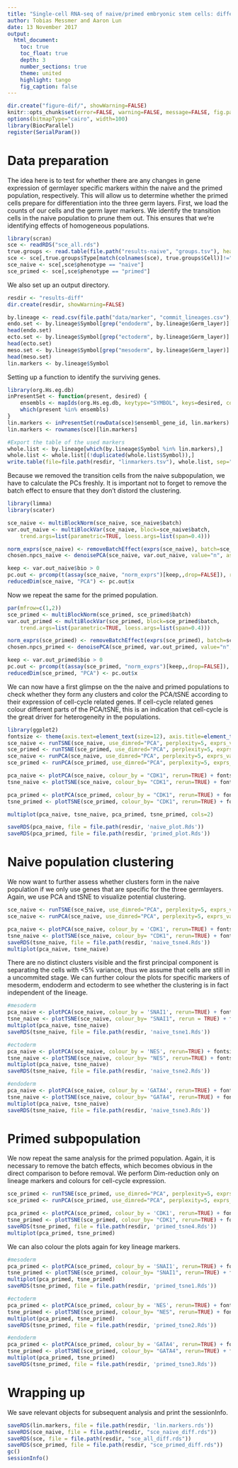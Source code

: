 ```yaml
---
title: "Single-cell RNA-seq of naive/primed embryonic stem cells: differential variability" 
author: Tobias Messmer and Aaron Lun
date: 13 November 2017
output: 
  html_document:
    toc: true
    toc_float: true
    depth: 3
    number_sections: true
    theme: united 
    highlight: tango 
    fig_caption: false
---
```


```r
dir.create("figure-dif/", showWarning=FALSE)
knitr::opts_chunk$set(error=FALSE, warning=FALSE, message=FALSE, fig.path="figure-diff/")
options(bitmapType="cairo", width=100)
library(BiocParallel)
register(SerialParam())
```

# Data preparation

The idea here is to test for whether there are any changes in gene expression of germlayer specific markers within the naive and the primed population, respectively.
This will allow us to determine whether the primed cells prepare for differentiation into the three germ layers.
First, we load the counts of our cells and the germ layer markers.
We identify the transition cells in the naive population to prune them out.
This ensures that we're identifying effects of homogeneous populations.

```r
library(scran)
sce <- readRDS("sce_all.rds")
true.groups <- read.table(file.path("results-naive", "groups.tsv"), header=TRUE, stringsAsFactors=FALSE)
sce <- sce[,true.groups$Type[match(colnames(sce), true.groups$Cell)]!="transition"]
sce_naive <- sce[,sce$phenotype == "naive"]
sce_primed <- sce[,sce$phenotype == "primed"]
```

We also set up an output directory.

```r
resdir <- "results-diff"
dir.create(resdir, showWarning=FALSE)
```

```r
by.lineage <- read.csv(file.path("data/marker", "commit_lineages.csv"), header=TRUE, stringsAsFactors=FALSE, sep= ';')
endo.set <- by.lineage$Symbol[grep("endoderm", by.lineage$Germ_layer)]
head(endo.set)
ecto.set <- by.lineage$Symbol[grep("ectoderm", by.lineage$Germ_layer)]
head(ecto.set)
meso.set <- by.lineage$Symbol[grep("mesoderm", by.lineage$Germ_layer)]
head(meso.set)
lin.markers <- by.lineage$Symbol
```

Setting up a function to identify the surviving genes.

```r
library(org.Hs.eg.db)
inPresentSet <- function(present, desired) {
    ensembls <- mapIds(org.Hs.eg.db, keytype="SYMBOL", keys=desired, column="ENSEMBL")
    which(present %in% ensembls)    
}
lin.markers <- inPresentSet(rowData(sce)$ensembl_gene_id, lin.markers)
lin.markers <- rownames(sce)[lin.markers]

#Export the table of the used markers
whole.list <- by.lineage[which(by.lineage$Symbol %in% lin.markers),]
whole.list <- whole.list[(!duplicated(whole.list$Symbol)),]
write.table(file=file.path(resdir, "linmarkers.tsv"), whole.list, sep="\t", quote=FALSE, row.names= F) 
```

Because we removed the transition cells from the naive subpopulation, we have to calculate the PCs freshly.
It is important not to forget to remove the batch effect to ensure that they don't distord the clustering. 


```r
library(limma)
library(scater)

sce_naive <- multiBlockNorm(sce_naive, sce_naive$batch)
var.out_naive <- multiBlockVar(sce_naive, block=sce_naive$batch,
    trend.args=list(parametric=TRUE, loess.args=list(span=0.4)))

norm_exprs(sce_naive) <- removeBatchEffect(exprs(sce_naive), batch=sce_naive$batch) 
chosen.npcs_naive <- denoisePCA(sce_naive, var.out_naive, value="n", assay.type="norm_exprs")

keep <- var.out_naive$bio > 0
pc.out <- prcomp(t(assay(sce_naive, "norm_exprs")[keep,,drop=FALSE]), rank=chosen.npcs_naive)
reducedDim(sce_naive, "PCA") <- pc.out$x
```

Now we repeat the same for the primed population.

```r
par(mfrow=c(1,2))
sce_primed <- multiBlockNorm(sce_primed, sce_primed$batch)
var.out_primed <- multiBlockVar(sce_primed, block=sce_primed$batch,
    trend.args=list(parametric=TRUE, loess.args=list(span=0.4)))

norm_exprs(sce_primed) <- removeBatchEffect(exprs(sce_primed), batch=sce_primed$batch) 
chosen.npcs_primed <- denoisePCA(sce_primed, var.out_primed, value="n", assay.type="norm_exprs")

keep <- var.out_primed$bio > 0
pc.out <- prcomp(t(assay(sce_primed, "norm_exprs")[keep,,drop=FALSE]), rank=chosen.npcs_primed)
reducedDim(sce_primed, "PCA") <- pc.out$x
```

We can now have a first glimpse on the the naive and primed populations to check whether they form any clusters and color the PCA/tSNE according to their expression of cell-cycle related genes. If cell-cycle related genes colour different parts of the PCA/tSNE, this is an indication that cell-cycle is the great driver for heterogeneity in the populations.

```r
library(ggplot2)
fontsize <- theme(axis.text=element_text(size=12), axis.title=element_text(size=16), title = element_text(size=12))
sce_naive <- runTSNE(sce_naive, use_dimred="PCA", perplexity=5, exprs_values="norm_exprs", set.seed=100)
sce_primed <- runTSNE(sce_primed, use_dimred="PCA", perplexity=5, exprs_values="norm_exprs", set.seed=100)
sce_naive <- runPCA(sce_naive, use_dimred="PCA", perplexity=5, exprs_values="norm_exprs")
sce_primed <- runPCA(sce_primed, use_dimred="PCA", perplexity=5, exprs_values="norm_exprs")

pca_naive <- plotPCA(sce_naive, colour_by = "CDK1", rerun=TRUE) + fontsize
tsne_naive <- plotTSNE(sce_naive, colour_by= "CDK1", rerun=TRUE) + fontsize

pca_primed <- plotPCA(sce_primed, colour_by = "CDK1", rerun=TRUE) + fontsize
tsne_primed <- plotTSNE(sce_primed, colour_by= "CDK1", rerun=TRUE) + fontsize

multiplot(pca_naive, tsne_naive, pca_primed, tsne_primed, cols=2)

saveRDS(pca_naive, file = file.path(resdir, 'naive_plot.Rds'))
saveRDS(pca_primed, file = file.path(resdir, 'primed_plot.Rds'))
```

# Naive population clustering

We now want to further assess whether clusters form in the naive population if we only use genes that are specific for the three germlayers. Again, we use PCA and tSNE to visualize potential clustering.

```r
sce_naive <- runTSNE(sce_naive, use_dimred="PCA", perplexity=5, exprs_values="norm_exprs", set.seed=100, feature_set = lin.markers)
sce_naive <- runPCA(sce_naive, use_dimred="PCA", perplexity=5, exprs_values="norm_exprs", feature_set = lin.markers)

pca_naive <- plotPCA(sce_naive, colour_by = 'CDK1', rerun=TRUE) + fontsize
tsne_naive <- plotTSNE(sce_naive, colour_by= "CDK1", rerun=TRUE) + fontsize
saveRDS(tsne_naive, file = file.path(resdir, 'naive_tsne4.Rds'))
multiplot(pca_naive, tsne_naive)
```

There are no distinct clusters visible and the first principal component is separating the cells with <5% variance, thus we assume that cells are still in a uncommited stage.
We can further colour the plots for specific markers of mesoderm, endoderm and ectoderm to see whether the clustering is in fact independent of the lineage.

```r
#mesoderm
pca_naive <- plotPCA(sce_naive, colour_by = 'SNAI1', rerun=TRUE) + fontsize
tsne_naive <- plotTSNE(sce_naive, colour_by= "SNAI1", rerun = TRUE) + fontsize
multiplot(pca_naive, tsne_naive)
saveRDS(tsne_naive, file = file.path(resdir, 'naive_tsne1.Rds'))

#ectoderm
pca_naive <- plotPCA(sce_naive, colour_by = 'NES', rerun=TRUE) + fontsize
tsne_naive <- plotTSNE(sce_naive, colour_by= "NES", rerun=TRUE) + fontsize
multiplot(pca_naive, tsne_naive)
saveRDS(tsne_naive, file = file.path(resdir, 'naive_tsne2.Rds'))

#endoderm
pca_naive <- plotPCA(sce_naive, colour_by = 'GATA4', rerun=TRUE) + fontsize
tsne_naive <- plotTSNE(sce_naive, colour_by= "GATA4", rerun=TRUE) + fontsize
multiplot(pca_naive, tsne_naive)
saveRDS(tsne_naive, file = file.path(resdir, 'naive_tsne3.Rds'))
```

# Primed subpopulation

We now repeat the same analysis for the primed population. Again, it is necessary to remove the batch effects, which becomes obvious in the direct comparison to before removal. We perform Dim-reduction only on lineage markers and colours for cell-cycle expression.

```r
sce_primed <- runTSNE(sce_primed, use_dimred="PCA", perplexity=5, exprs_values="norm_exprs", set.seed=100, feature_set = lin.markers)
sce_primed <- runPCA(sce_primed, use_dimred="PCA", perplexity=5, exprs_values="norm_exprs", feature_set = lin.markers)

pca_primed <- plotPCA(sce_primed, colour_by = 'CDK1', rerun=TRUE) + fontsize
tsne_primed <- plotTSNE(sce_primed, colour_by= "CDK1", rerun=TRUE) + fontsize
saveRDS(tsne_primed, file = file.path(resdir, 'primed_tsne4.Rds'))
multiplot(pca_primed, tsne_primed)
```

We can also colour the plots again for key lineage markers.

```r
#mesoderm
pca_primed <- plotPCA(sce_primed, colour_by = 'SNAI1', rerun=TRUE) + fontsize
tsne_primed <- plotTSNE(sce_primed, colour_by= "SNAI1", rerun=TRUE) + fontsize
multiplot(pca_primed, tsne_primed)
saveRDS(tsne_primed, file = file.path(resdir, 'primed_tsne1.Rds'))

#ectoderm
pca_primed <- plotPCA(sce_primed, colour_by = 'NES', rerun=TRUE) + fontsize
tsne_primed <- plotTSNE(sce_primed, colour_by= "NES", rerun=TRUE) + fontsize
multiplot(pca_primed, tsne_primed)
saveRDS(tsne_primed, file = file.path(resdir, 'primed_tsne2.Rds'))

#endoderm
pca_primed <- plotPCA(sce_primed, colour_by = 'GATA4', rerun=TRUE) + fontsize
tsne_primed <- plotTSNE(sce_primed, colour_by= "GATA4", rerun=TRUE) + fontsize
multiplot(pca_primed, tsne_primed)
saveRDS(tsne_primed, file = file.path(resdir, 'primed_tsne3.Rds'))
```

# Wrapping up

We save relevant objects for subsequent analysis and print the sessionInfo.

```r
saveRDS(lin.markers, file = file.path(resdir, 'lin.markers.rds'))
saveRDS(sce_naive, file = file.path(resdir, "sce_naive_diff.rds"))
saveRDS(sce, file = file.path(resdir, "sce_all_diff.rds"))
saveRDS(sce_primed, file = file.path(resdir, "sce_primed_diff.rds"))
gc()
sessionInfo()
```
